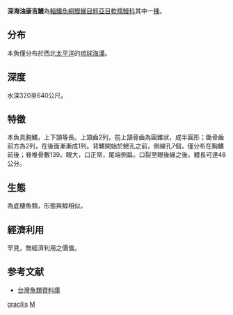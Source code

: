 {{Speciesbox
| taxon = Myroconger gracilis
| binomial_authority = [[Castle|Castle]], 1991
}}

'''深海油康吉鰻'''為[[輻鰭魚綱|輻鰭魚綱]][[鰻鱺目|鰻鱺目]][[鯙亞目|鯙亞目]][[軟糯鰻科|軟糯鰻科]]其中一[[種|種]]。

==分布==
本魚僅分布於西北[[太平洋|太平洋]]的[[琉球海溝|琉球海溝]]。

==深度==
水深320至640公尺。

==特徵==
本魚具胸鰭，上下頷等長。上頷齒2列，前上頷骨齒為圓錐狀，成半圓形；鋤骨齒前方為2列，在後面漸漸成1列。背鰭開始於鰓孔之前，側線孔7個，僅分布在胸鰭前後；脊椎骨數139。眼大，口正常，尾端側扁。口裂至眼後緣之後。體長可達48公分。

==生態==
為底棲魚類，形態與鯙相似。

==經濟利用==
罕見，無經濟利用之價值。

==参考文献==
*[http://fishdb.sinica.edu.tw/ 台灣魚類資料庫] {{Wayback|url=http://fishdb.sinica.edu.tw/ |date=20080410000437 }}
{{Taxonbar|from=Q6410040}}

[[Category:油康吉鰻屬|gracilis]]
[[Category:1991年描述的鱼类|M]]